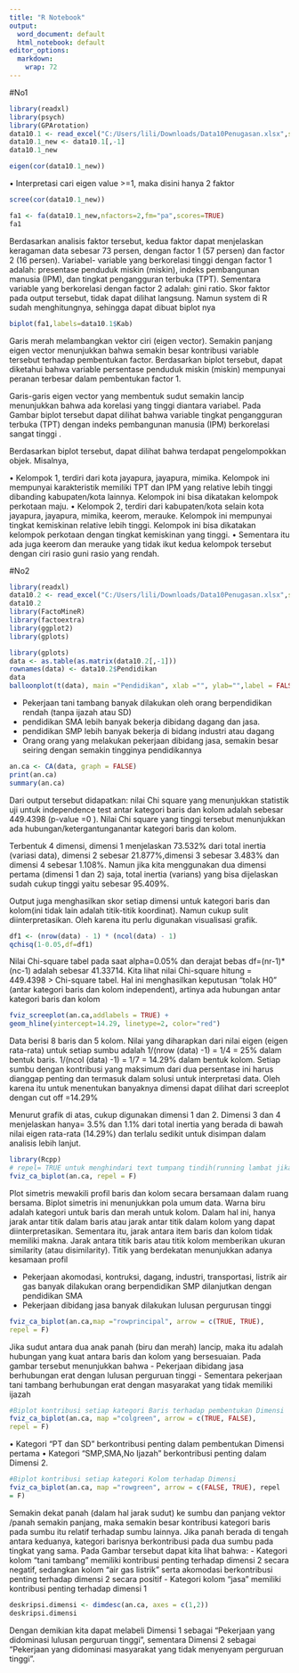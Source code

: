 ---
title: "R Notebook"
output:
  word_document: default
  html_notebook: default
editor_options:
  markdown:
    wrap: 72
---

#No1

```{r}
library(readxl)
library(psych)
library(GPArotation)
data10.1 <- read_excel("C:/Users/lili/Downloads/Data10Penugasan.xlsx",sheet="Sheet1")
data10.1_new <- data10.1[,-1]
data10.1_new
```

```{r}
eigen(cor(data10.1_new))
```

• Interpretasi cari eigen value \>=1, maka disini hanya 2 faktor

```{r}
scree(cor(data10.1_new))
```

```{r}
fa1 <- fa(data10.1_new,nfactors=2,fm="pa",scores=TRUE)
fa1
```

Berdasarkan analisis faktor tersebut, kedua faktor dapat menjelaskan
keragaman data sebesar 73 persen, dengan factor 1 (57 persen) dan factor
2 (16 persen). Variabel- variable yang berkorelasi tinggi dengan factor
1 adalah: presentase penduduk miskin (miskin), indeks pembangunan
manusia (IPM), dan tingkat pengangguran terbuka (TPT). Sementara
variable yang berkorelasi dengan factor 2 adalah: gini ratio. Skor
faktor pada output tersebut, tidak dapat dilihat langsung. Namun system
di R sudah menghitungnya, sehingga dapat dibuat biplot nya

```{r}
biplot(fa1,labels=data10.1$Kab)
```

Garis merah melambangkan vektor ciri (eigen vector). Semakin panjang
eigen vector menunjukkan bahwa semakin besar kontribusi variable
tersebut terhadap pembentukan factor. Berdasarkan biplot tersebut, dapat
diketahui bahwa variable persentase penduduk miskin (miskin) mempunyai
peranan terbesar dalam pembentukan factor 1.

Garis-garis eigen vector yang membentuk sudut semakin lancip menunjukkan
bahwa ada korelasi yang tinggi diantara variabel. Pada Gambar biplot
tersebut dapat dilihat bahwa variable tingkat pengangguran terbuka (TPT)
dengan indeks pembangunan manusia (IPM) berkorelasi sangat tinggi .

Berdasarkan biplot tersebut, dapat dilihat bahwa terdapat pengelompokkan
objek. Misalnya,

• Kelompok 1, terdiri dari kota jayapura, jayapura, mimika. Kelompok ini mempunyai karakteristik memiliki
TPT dan IPM yang relative lebih tinggi dibanding kabupaten/kota lainnya.  Kelompok ini bisa dikatakan kelompok perkotaan maju. 
• Kelompok 2, terdiri dari kabupaten/kota selain kota jayapura, jayapura, mimika, keerom, merauke. Kelompok ini mempunyai tingkat kemiskinan relative lebih tinggi. Kelompok ini bisa dikatakan kelompok perkotaan dengan tingkat kemiskinan yang tinggi. 
• Sementara itu ada juga keerom dan merauke yang tidak ikut kedua kelompok tersebut dengan ciri rasio guni rasio yang rendah.

#No2

```{r}
library(readxl)
data10.2 <- read_excel("C:/Users/lili/Downloads/Data10Penugasan.xlsx",sheet="Sheet2")
data10.2
library(FactoMineR)
library(factoextra)
library(ggplot2)
library(gplots)
```

```{r}
library(gplots)
data <- as.table(as.matrix(data10.2[,-1]))
rownames(data) <- data10.2$Pendidikan
data
balloonplot(t(data), main ="Pendidikan", xlab ="", ylab="",label = FALSE, show.margins = FALSE,dotsize=4, text.size=0.5)
```
- Pekerjaan tani tambang banyak dilakukan oleh orang berpendidikan rendah (tanpa ijazah atau SD)
- pendidikan SMA lebih banyak bekerja dibidang dagang dan jasa.
- pendidikan SMP lebih banyak bekerja di bidang industri atau dagang
- Orang orang yang melakukan pekerjaan dibidang jasa, semakin besar seiring dengan semakin tingginya pendidikannya

```{r}
an.ca <- CA(data, graph = FALSE)
print(an.ca)
summary(an.ca)
```
Dari output tersebut didapatkan: nilai Chi square yang menunjukkan statistik uji untuk independence test antar kategori baris dan kolom adalah sebesar 449.4398 (p-value =0 ). Nilai Chi square yang tinggi tersebut menunjukkan ada hubungan/ketergantunganantar kategori baris dan kolom.

Terbentuk 4 dimensi, dimensi 1 menjelaskan 73.532% dari total inertia (variasi data), dimensi 2 sebesar 21.877%,dimensi 3 sebesar 3.483% dan dimensi 4 sebesar 1.108%. Namun jika kita menggunakan dua dimensi pertama (dimensi 1 dan 2) saja, total inertia (varians) yang bisa dijelaskan sudah cukup tinggi yaitu sebesar 95.409%.

Output juga menghasilkan skor setiap dimensi untuk kategori baris dan kolom(ini tidak lain adalah titik-titik koordinat). Namun cukup sulit diinterpretasikan. Oleh karena itu perlu digunakan visualisasi grafik.

```{r}
df1 <- (nrow(data) - 1) * (ncol(data) - 1)
qchisq(1-0.05,df=df1)
```
Nilai Chi-square tabel pada saat alpha=0.05% dan derajat bebas df=(nr-1)*(nc-1) adalah sebesar 41.33714. Kita lihat nilai Chi-square hitung = 449.4398 > Chi-square tabel. Hal ini menghasilkan keputusan “tolak H0” (antar kategori baris dan kolom independent), artinya ada hubungan antar kategori baris dan kolom

```{r}
fviz_screeplot(an.ca,addlabels = TRUE) +
geom_hline(yintercept=14.29, linetype=2, color="red")
```
Data berisi 8 baris dan 5 kolom. Nilai yang diharapkan dari nilai eigen (eigen rata-rata) untuk setiap sumbu adalah 1/(nrow (data) -1) = 1/4 = 25% dalam bentuk baris. 1/(ncol (data) -1) = 1/7 = 14.29% dalam bentuk kolom. Setiap sumbu dengan kontribusi yang maksimum dari dua persentase ini harus dianggap penting dan termasuk dalam solusi untuk interpretasi data. Oleh karena itu untuk menentukan banyaknya dimensi dapat dilihat dari screeplot dengan cut off =14.29%

Menurut grafik di atas, cukup digunakan dimensi 1 dan 2. Dimensi 3 dan 4
menjelaskan hanya= 3.5% dan 1.1% dari total inertia yang berada di bawah nilai eigen rata-rata (14.29%) dan terlalu sedikit untuk disimpan dalam analisis lebih lanjut.

```{r}
library(Rcpp)
# repel= TRUE untuk menghindari text tumpang tindih(running lambat jika titiknya banyak)
fviz_ca_biplot(an.ca, repel = F)
```
Plot simetris mewakili profil baris dan kolom secara bersamaan dalam ruang bersama. Biplot simetris ini menunjukkan pola umum data. Warna biru adalah kategori untuk baris dan merah untuk kolom. Dalam hal ini, hanya jarak antar titik dalam baris atau jarak antar titik dalam kolom yang dapat diinterpretasikan. Sementara itu, jarak antara item baris dan kolom tidak memiliki makna. Jarak antara titik baris atau titik kolom memberikan ukuran similarity (atau disimilarity). Titik yang berdekatan menunjukkan adanya kesamaan profil

- Pekerjaan akomodasi, kontruksi, dagang, industri, transportasi, listrik air gas banyak dilakukan orang berpendidikan SMP dilanjutkan dengan pendidikan SMA
- Pekerjaan dibidang jasa banyak dilakukan lulusan pergurusan tinggi

```{r}
fviz_ca_biplot(an.ca,map ="rowprincipal", arrow = c(TRUE, TRUE),
repel = F)
```
Jika sudut antara dua anak panah (biru dan merah) lancip, maka itu adalah hubungan yang kuat antara baris dan kolom yang bersesuaian. Pada gambar tersebut menunjukkan bahwa
- Pekerjaan dibidang jasa berhubungan erat dengan lulusan perguruan tinggi
- Sementara pekerjaan tani tambang berhubungan erat dengan masyarakat yang tidak memiliki ijazah

```{r}
#Biplot kontribusi setiap kategori Baris terhadap pembentukan Dimensi
fviz_ca_biplot(an.ca, map ="colgreen", arrow = c(TRUE, FALSE),
repel = F)
```
• Kategori “PT dan SD” berkontribusi penting dalam pembentukan Dimensi pertama 
• Kategori “SMP,SMA,No Ijazah” berkontribusi penting dalam Dimensi 2.


```{r}
#Biplot kontribusi setiap kategori Kolom terhadap Dimensi
fviz_ca_biplot(an.ca, map ="rowgreen", arrow = c(FALSE, TRUE), repel
= F)
```

Semakin dekat panah (dalam hal jarak sudut) ke sumbu dan panjang vektor /panah semakin panjang, maka semakin besar kontribusi kategori baris pada sumbu itu relatif terhadap sumbu lainnya. Jika panah berada di tengah antara keduanya, kategori barisnya berkontribusi pada dua sumbu pada tingkat yang sama. Pada Gambar tersebut dapat kita lihat bahwa:
- Kategori kolom “tani tambang” memiliki kontribusi penting terhadap dimensi 2 secara negatif, sedangkan kolom "air gas listrik" serta akomodasi berkontribusi penting terhadap dimensi 2 secara positif
- Kategori kolom "jasa" memiliki kontribusi penting terhadap dimensi 1

```{r}
deskripsi.dimensi <- dimdesc(an.ca, axes = c(1,2))
deskripsi.dimensi
```

Dengan demikian kita dapat melabeli Dimensi 1 sebagai “Pekerjaan yang didominasi lulusan perguruan tinggi”, sementara Dimensi 2 sebagai “Pekerjaan yang didominasi masyarakat yang tidak menyenyam perguruan tinggi”.








